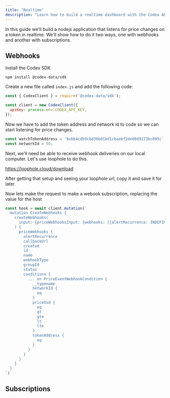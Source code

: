 ```yaml
---
title: "Realtime"
description: "Learn how to build a realtime dashboard with the Codex API subscriptions"
---
```


In this guide we'll build a nodejs application that listens for price changes on a token in realtime. We'll show
how to do it two ways, one with webhooks and another with subscriptions.

## Webhooks

Install the Codex SDK

```
npm install @codex-data/sdk
```

Create a new file called `index.js` and add the following code:

```js
const { CodexClient } = require('@codex-data/sdk');

const client = new CodexClient({
  apiKey: process.env.CODEX_API_KEY,
});

```

Now we have to add the token address and network id to code so we can start listening for price changes.

```js
const watchTokenAddress = '0xbb4cdb9cbd36b01bd1cbaebf2de08d9173bc095c';
const networkId = 56;
```

Next, we'll need be able to receive webhook deliveries  on our local computer. Let's use loophole to do this.

https://loophole.cloud/download

After getting that setup and seeing your loophole url, copy it and save it for later.

Now lets make the request to make a webook subscription, replacing the value for the  host


```js
const hook = await client.mutation(`
  mutation CreateWebhooks {
    createWebhooks(
      input: {priceWebhooksInput: {webhooks: [{alertRecurrence: INDEFINITE, callbackUrl: "<my loophole url>", name: "uniswap", securityToken: "dasdsfds", groupId: "test-group", conditions: {tokenAddress: {eq: "0x5a98fcbea516cf06857215779fd812ca3bef1b32"}, networkId: {eq: 1}, priceUsd: {gt: "0"}}}]}}
    ) {
      priceWebhooks {
        alertRecurrence
        callbackUrl
        created
        id
        name
        webhookType
        groupId
        status
        conditions {
          ... on PriceEventWebhookCondition {
            __typename
            networkId {
              eq
            }
            priceUsd {
              eq
              gt
              gte
              lt
              lte
            }
            tokenAddress {
              eq
            }
          }
        }
      }
    }
  }
`)
```



## Subscriptions

